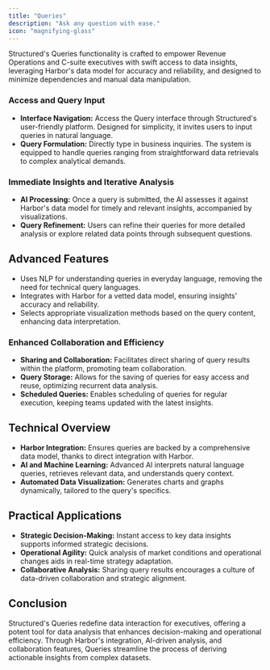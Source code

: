 ```yaml
---
title: "Queries"
description: "Ask any question with ease."
icon: "magnifying-glass"
---
```


Structured's Queries functionality is crafted to empower Revenue Operations and C-suite executives with swift access to data insights, leveraging Harbor's data model for accuracy and reliability, and designed to minimize dependencies and manual data manipulation.

### **Access and Query Input**

- **Interface Navigation:** Access the Query interface through Structured's user-friendly platform. Designed for simplicity, it invites users to input queries in natural language.
- **Query Formulation:** Directly type in business inquiries. The system is equipped to handle queries ranging from straightforward data retrievals to complex analytical demands.

### **Immediate Insights and Iterative Analysis**

- **AI Processing:** Once a query is submitted, the AI assesses it against Harbor's data model for timely and relevant insights, accompanied by visualizations.
- **Query Refinement:** Users can refine their queries for more detailed analysis or explore related data points through subsequent questions.

## **Advanced Features**

- Uses NLP for understanding queries in everyday language, removing the need for technical query languages.
- Integrates with Harbor for a vetted data model, ensuring insights' accuracy and reliability.
- Selects appropriate visualization methods based on the query content, enhancing data interpretation.

### **Enhanced Collaboration and Efficiency**

- **Sharing and Collaboration:** Facilitates direct sharing of query results within the platform, promoting team collaboration.
- **Query Storage:** Allows for the saving of queries for easy access and reuse, optimizing recurrent data analysis.
- **Scheduled Queries:** Enables scheduling of queries for regular execution, keeping teams updated with the latest insights.

## **Technical Overview**

- **Harbor Integration:** Ensures queries are backed by a comprehensive data model, thanks to direct integration with Harbor.
- **AI and Machine Learning:** Advanced AI interprets natural language queries, retrieves relevant data, and understands query context.
- **Automated Data Visualization:** Generates charts and graphs dynamically, tailored to the query's specifics.

## **Practical Applications**

- **Strategic Decision-Making:** Instant access to key data insights supports informed strategic decisions.
- **Operational Agility:** Quick analysis of market conditions and operational changes aids in real-time strategy adaptation.
- **Collaborative Analysis:** Sharing query results encourages a culture of data-driven collaboration and strategic alignment.

## **Conclusion**

Structured's Queries redefine data interaction for executives, offering a potent tool for data analysis that enhances decision-making and operational efficiency. Through Harbor's integration, AI-driven analysis, and collaboration features, Queries streamline the process of deriving actionable insights from complex datasets.

